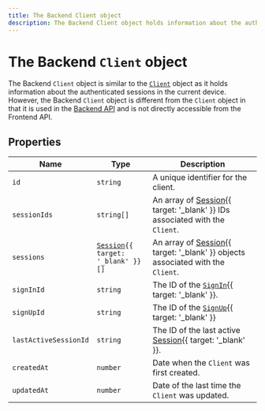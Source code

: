 ```yaml
---
title: The Backend Client object
description: The Backend Client object holds information about the authenticated sessions in the current device. However, the Backend Client object is different from the Client object in that it is used in the Backend API.
---
```


# The Backend `Client` object

The Backend `Client` object is similar to the [`Client`](/docs/references/javascript/client) object as it holds information about the authenticated sessions in the current device. However, the Backend `Client` object is different from the `Client` object in that it is used in the [Backend API](/docs/reference/backend-api/tag/Clients#operation/GetClient) and is not directly accessible from the Frontend API.

## Properties

| Name | Type | Description |
| - | - | - |
| `id` | `string` | A unique identifier for the client. |
| `sessionIds` | `string[]` | An array of [Session](/docs/references/javascript/session){{ target: '_blank' }} IDs associated with the `Client`. |
| `sessions` | <code>[Session](/docs/references/javascript/session){{ target: '_blank' }}\[]</code> | An array of [Session](/docs/references/javascript/session){{ target: '_blank' }} objects associated with the `Client`. |
| `signInId` | `string` | The ID of the [`SignIn`](/docs/references/javascript/sign-in/sign-in){{ target: '_blank' }}. |
| `signUpId` | `string` | The ID of the [`SignUp`](/docs/references/javascript/sign-up/sign-up){{ target: '_blank' }} |
| `lastActiveSessionId` | `string` | The ID of the last active [Session](/docs/references/javascript/session){{ target: '_blank' }}. |
| `createdAt` | `number` | Date when the `Client` was first created. |
| `updatedAt` | `number` | Date of the last time the `Client` was updated. |
